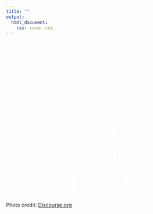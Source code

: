 ```yaml
---
title: ""
output:
  html_document:
    css: cover.css
---
```



<br>
<br>
<br>
<br>
<br>
<br>
<br>
<br>
<br>
<br>

<center>

<SPAN STYLE="color: white; font-size: 50pt">Juliano Palacios Abrantes</SPAN>

</center>

Photo credit: <a href="https://cdn-enterprise.discourse.org/mcneel/uploads/default/original/3X/4/6/46322470990036e034ce75f889ec3bc623af5eb1.jpg">Discourse.org</a>